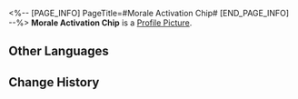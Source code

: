 <%-- [PAGE_INFO]
PageTitle=#Morale Activation Chip#
[END_PAGE_INFO] --%>
{{Item Infobox
|id          = 250205
|image       = Item Morale Activation Chip.png
|type        = Expansion Chip
|invCategory = 
|rarity      = 4
|effect      = After an ally launches an attack, receive Morale. Morale increases all ally stats.
|description = A game item in Aetherium Wars. Aether Spirits will gain a special enhanced ability after equipping it.
}}
'''Morale Activation Chip''' is a [[Profile Picture]].

==Other Languages==
{{Other Languages
|en   = Morale Activation Chip
|zhs  = 士气激活芯片
|zht  = 士氣啟動晶片
|ja   = チップ「士気向上」
|ko   = 사기 활성화 칩
|es   = Chip de activación de Moral
|fr   = Puce d'activation de Moral
|ru   = Чип активации морали
|th   = ชิปเรียกขวัญกำลังใจ
|vi   = Chip Kích Hoạt Sĩ Khí
|de   = Chip: Moralaktivierung
|id   = Morale Activation Chip
|pt   = Chip de Ativação de Moral
}}

==Change History==
{{Change History|1.4}}